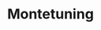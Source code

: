 ---
slug: montetuning
link: /projects/montetuning/
category: 'projects'
title: Montetuning
publicData: Sep 11th 2020
pagesCount: 7
pages: 
    - page:
        - image: ../../assets/images/projects/project-20-montetuning/montetuning-0.png
        - title: main
    - page:
        - image: ../../assets/images/projects/project-20-montetuning/montetuning-1.png
        - title: GT
    - page:
        - image: ../../assets/images/projects/project-20-montetuning/montetuning-2.png
        - title: GTR
    - page:
        - image: ../../assets/images/projects/project-20-montetuning/montetuning-3.png
        - title: Shop
    - page:
        - image: ../../assets/images/projects/project-20-montetuning/montetuning-4.png
        - title: Shop2
    - page:
        - image: ../../assets/images/projects/project-20-montetuning/montetuning-5.png
        - title: instuction
    - page:
        - image: ../../assets/images/projects/project-20-montetuning/montetuning-6.png
        - title: Faq
sortIdx: 20
---
